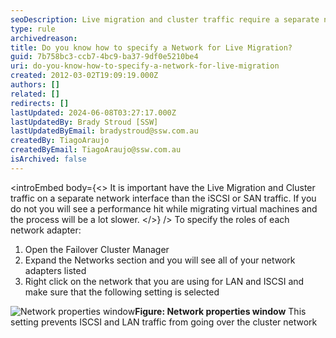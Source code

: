 ```yaml
---
seoDescription: Live migration and cluster traffic require a separate network from iSCSI or SAN traffic for optimal performance.
type: rule
archivedreason:
title: Do you know how to specify a Network for Live Migration?
guid: 7b758bc3-ccb7-4bc9-ba37-9df0e5210be4
uri: do-you-know-how-to-specify-a-network-for-live-migration
created: 2012-03-02T19:09:19.000Z
authors: []
related: []
redirects: []
lastUpdated: 2024-06-08T03:27:17.000Z
lastUpdatedBy: Brady Stroud [SSW]
lastUpdatedByEmail: bradystroud@ssw.com.au
createdBy: TiagoAraujo
createdByEmail: TiagoAraujo@ssw.com.au
isArchived: false
---
```


<introEmbed
  body={<>
It is important have the Live Migration and Cluster traffic on a separate network interface than the iSCSI or SAN traffic. If you do not you will see a performance hit while migrating virtual machines and the process will be a lot slower.
  </>}
/>
To specify the roles of each network adapter:

1. Open the Failover Cluster Manager
2. Expand the Networks section and you will see all of your network adapters listed
3. Right click on the network that you are using for LAN and ISCSI and make sure that the following setting is selected

![Network properties window](/uploads/rules/do-you-know-how-to-specify-a-network-for-live-migration/cluster-network.jpg)**Figure: Network properties window**
This setting prevents ISCSI and LAN traffic from going over the cluster network
